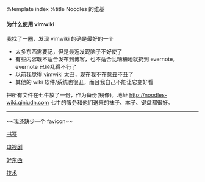 %template index
%title Noodles 的维基

==== 为什么使用 vimwiki ====
我找了一圈，发现 vimwiki 的确是最好的一个
* 太多东西需要记，但是最近发现脑子不好使了
* 有些内容既不适合发布到博客，也不适合乱糟糟地就扔到 evernote，evernote 已经乱得不行了
* 以前我觉得 vimwiki 太丑，现在我不在意丑不丑了
* 其他的 wiki 软件/系统也很丑，而且我自己不能让它变好看

把所有文件在七牛放了一份，作为备份(镜像)，地址 http://noodles-wiki.qiniudn.com 七牛的服务和他们送来的袜子、本子、键盘都很好。

----

~~我还缺少一个 favicon~~


[[bookmarks|书签]]

[[tv|电视剧]]

[[things-worth-paying-for|好东西]]

[[software-development|技术]]
